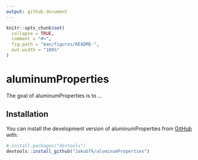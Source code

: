 ```yaml
---
output: github_document
---
```


<!-- README.md is generated from README.Rmd. Please edit that file -->

```r
knitr::opts_chunk$set(
  collapse = TRUE,
  comment = "#>",
  fig.path = "man/figures/README-",
  out.width = "100%"
)
```

# aluminumProperties

<!-- badges: start -->
<!-- badges: end -->

The goal of aluminumProperties is to ...

## Installation

You can install the development version of aluminumProperties from [GitHub](https://github.com/) with:

``` r
# install.packages("devtools")
devtools::install_github("JakubTk/aluminumProperties")
```


